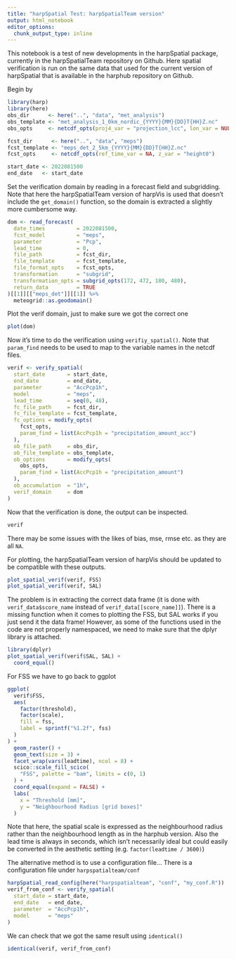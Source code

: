 ```yaml
---
title: "harpSpatial Test: harpSpatialTeam version"
output: html_notebook
editor_options: 
  chunk_output_type: inline
---
```


This notebook is a test of new developments in the harpSpatial package, currently in the harpSpatialTeam repository on Github. Here spatial verification is run on the same data that used for the current version of harpSpatial that is available in the harphub repository on Github. 

Begin by 

```r
library(harp)
library(here)
obs_dir      <- here("..", "data", "met_analysis")
obs_template <- "met_analysis_1_0km_nordic_{YYYY}{MM}{DD}T{HH}Z.nc"
obs_opts     <- netcdf_opts(proj4_var = "projection_lcc", lon_var = NULL, lat_var = NULL)

fcst_dir      <- here("..", "data", "meps")
fcst_template <- "meps_det_2_5km_{YYYY}{MM}{DD}T{HH}Z.nc"
fcst_opts     <- netcdf_opts(ref_time_var = NA, z_var = "height0")

start_date <- 2022081500
end_date   <- start_date
```

Set the verification domain by reading in a forecast field and subgridding. Note that here the harpSpatialTeam version of harpVis is used that doesn't include the `get_domain()` function, so the domain is extracted a slightly more cumbersome way. 
```r
dom <- read_forecast(
  date_times          = 2022081500,
  fcst_model          = "meps", 
  parameter           = "Pcp",
  lead_time           = 0,
  file_path           = fcst_dir,
  file_template       = fcst_template,
  file_format_opts    = fcst_opts,
  transformation      = "subgrid",
  transformation_opts = subgrid_opts(172, 472, 180, 480),
  return_data         = TRUE 
)[[1]][["meps_det"]][[1]] %>% 
  meteogrid::as.geodomain()
```

Plot the verif domain, just to make sure we got the correct one
```r
plot(dom)
```

Now it's time to do the verification using `verifiy_spatial()`. Note that `param_find` needs to be used to map to the variable names in the netcdf files. 
```r
verif <- verify_spatial(
  start_date       = start_date,
  end_date         = end_date, 
  parameter        = "AccPcp1h",
  model            = "meps",
  lead_time        = seq(0, 48),
  fc_file_path     = fcst_dir, 
  fc_file_template = fcst_template,
  fc_options = modify_opts(
    fcst_opts, 
    param_find = list(AccPcp1h = "precipitation_amount_acc")
  ),
  ob_file_path     = obs_dir,
  ob_file_template = obs_template,
  ob_options       = modify_opts(
    obs_opts, 
    param_find = list(AccPcp1h = "precipitation_amount")
  ),
  ob_accumulation  = "1h",
  verif_domain     = dom
)
```

Now that the verification is done, the output can be inspected.
```r
verif
```

There may be some issues with the likes of bias, mse, rmse etc. as they are all `NA`. 

For plotting, the harpSpatialTeam version of harpVis should be updated to be compatible with these outputs.
```r
plot_spatial_verif(verif, FSS)
plot_spatial_verif(verif, SAL)
```

The problem is in extracting the correct data frame (it is done with `verif_data$score_name` instead of `verif_data[[score_name]]`). There is a missing function 
when it comes to plotting the FSS, but SAL works if you just send it the data frame! However, as some of the functions used in the code are not properly namespaced, 
we need to make sure that the dplyr library is attached. 

```r
library(dplyr)
plot_spatial_verif(verif$SAL, SAL) +
  coord_equal()
```

For FSS we have to go back to ggplot
```r
ggplot(
  verif$FSS, 
  aes(
    factor(threshold), 
    factor(scale), 
    fill = fss, 
    label = sprintf("%1.2f", fss)
  )
) +
  geom_raster() +
  geom_text(size = 3) +
  facet_wrap(vars(leadtime), ncol = 8) +
  scico::scale_fill_scico(
    "FSS", palette = "bam", limits = c(0, 1)
  ) +
  coord_equal(expand = FALSE) +
  labs(
    x = "Threshold [mm]",
    y = "Neighbourhood Radius [grid boxes]"
  )
```

Note that here, the spatial scale is expressed as the neighbourhood radius rather than the neighbourhood length as in the harphub version. Also the lead time is always in seconds, which isn't necessarily ideal but could easily be converted in the aesthetic setting (e.g. `factor(leadtime / 3600)`)

The alternative method is to use a configuration file... There is a configuration file under `harpspatialteam/conf`
```r
harpSpatial_read_config(here("harpspatialteam", "conf", "my_conf.R"))
verif_from_conf <- verify_spatial(
  start_date = start_date,
  end_date   = end_date,
  parameter  = "AccPcp1h",
  model      = "meps"
)
```

We can check that we got the same result using `identical()`
```r
identical(verif, verif_from_conf)
```

